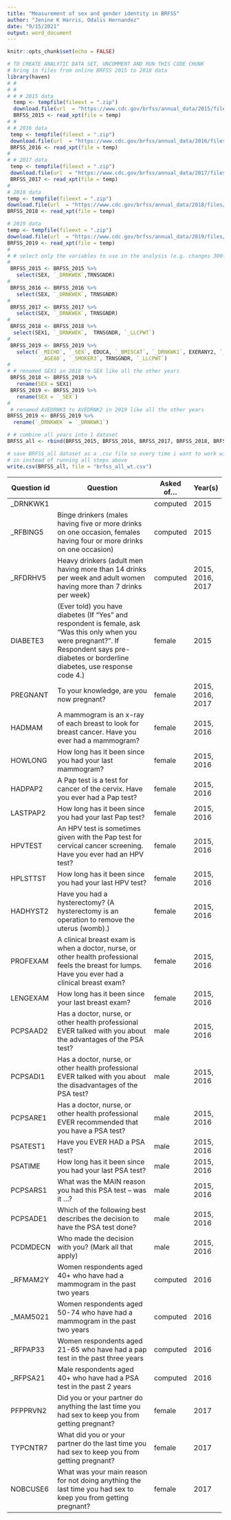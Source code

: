 ```yaml
---
title: "Measurement of sex and gender identity in BRFSS"
author: "Jenine K Harris, Odalis Hernandez"
date: "9/15/2021"
output: word_document
---
```


```r
knitr::opts_chunk$set(echo = FALSE)
```

```r
# TO CREATE ANALYTIC DATA SET, UNCOMMENT AND RUN THIS CODE CHUNK
# bring in files from online BRFSS 2015 to 2018 data
library(haven)
# #
# #
# # # 2015 data
  temp <- tempfile(fileext = ".zip")
  download.file(url  = "https://www.cdc.gov/brfss/annual_data/2015/files/LLCP2015XPT.zip", destfile = temp)
  BRFSS_2015 <- read_xpt(file = temp)
# #
# # 2016 data
 temp <- tempfile(fileext = ".zip")
 download.file(url  = "https://www.cdc.gov/brfss/annual_data/2016/files/LLCP2016XPT.zip", destfile = temp)
 BRFSS_2016 <- read_xpt(file = temp)
#
# # 2017 data
 temp <- tempfile(fileext = ".zip")
 download.file(url  = "https://www.cdc.gov/brfss/annual_data/2017/files/LLCP2017XPT.zip", destfile = temp)
 BRFSS_2017 <- read_xpt(file = temp)
#
# 2018 data
temp <- tempfile(fileext = ".zip")
download.file(url  = "https://www.cdc.gov/brfss/annual_data/2018/files/LLCP2018XPT.zip", destfile = temp)
BRFSS_2018 <- read_xpt(file = temp)

# 2019 data
temp <- tempfile(fileext = ".zip")
download.file(url  = "https://www.cdc.gov/brfss/annual_data/2019/files/LLCP2019XPT.zip", destfile = temp)
BRFSS_2019 <- read_xpt(file = temp)
#
# # select only the variables to use in the analysis (e.g. changes 300+ variables to only needed for analysis)
#
 BRFSS_2015 <- BRFSS_2015 %>%
   select(SEX, `_DRNKWEK`,TRNSGNDR)
#
 BRFSS_2016 <- BRFSS_2016 %>%
   select(SEX, `_DRNKWEK`, TRNSGNDR)
#
 BRFSS_2017 <- BRFSS_2017 %>%
   select(SEX, `_DRNKWEK`, TRNSGNDR)
#
 BRFSS_2018 <- BRFSS_2018 %>%
  select(SEX1, `_DRNKWEK`,  TRNSGNDR, `_LLCPWT`)
#
 BRFSS_2019 <- BRFSS_2019 %>%
   select(`_MICHD`, `_SEX`, EDUCA, `_BMI5CAT`, `_DRNKWK1`, EXERANY2, `_RACE`,
          `_AGE80`, `_SMOKER3`, TRNSGNDR, `_LLCPWT`)
#
# # renamed SEX1 in 2018 to SEX like all the other years
 BRFSS_2018 <- BRFSS_2018 %>%
   rename(SEX = SEX1)
 BRFSS_2019 <- BRFSS_2019 %>%
   rename(SEX = `_SEX`)
#
 # renamed AVEDRNK3 to AVEDRNK2 in 2019 like all the other years
BRFSS_2019 <- BRFSS_2019 %>%
  rename(`_DRNKWEK` = `_DRNKWK1`)

# # combine all years into 1 dataset
BRFSS_all <- rbind(BRFSS_2015, BRFSS_2016, BRFSS_2017, BRFSS_2018, BRFSS_2019)

# save BRFSS_all dataset as a .csv file so every time i want to work with, I just read that file
# in instead of running all steps above
write.csv(BRFSS_all, file = "brfss_all_wt.csv")
```

+-----------------+------------------------------------------------------------------------------------------------------------------------+----------------+------------------+
| Question id     | Question                                                                                                               | Asked of...    | Year(s)          |
+=================+========================================================================================================================+================+==================+
| \_DRNKWK1       |                                                                                                                        | computed       | 2015             |
+-----------------+------------------------------------------------------------------------------------------------------------------------+----------------+------------------+
| \_RFBING5       | Binge drinkers (males having five or more drinks on one occasion, females having four or more drinks on one            | computed       | 2015             |
|                 | occasion)                                                                                                              |                |                  |
+-----------------+------------------------------------------------------------------------------------------------------------------------+----------------+------------------+
| \_RFDRHV5       | Heavy drinkers (adult men having more than 14 drinks per week and adult women having more than 7 drinks per            | computed       | 2015, 2016, 2017 |
|                 | week)                                                                                                                  |                |                  |
+-----------------+------------------------------------------------------------------------------------------------------------------------+----------------+------------------+
| DIABETE3        | (Ever told) you have diabetes (If "Yes" and respondent is female, ask "Was this only when you were pregnant?". If      | female         | 2015             |
|                 | Respondent says pre-diabetes or borderline diabetes, use response code 4.)                                             |                |                  |
+-----------------+------------------------------------------------------------------------------------------------------------------------+----------------+------------------+
| PREGNANT        | To your knowledge, are you now pregnant?                                                                               | female         | 2015, 2016, 2017 |
+-----------------+------------------------------------------------------------------------------------------------------------------------+----------------+------------------+
| HADMAM          | A mammogram is an x-ray of each breast to look for breast cancer. Have you ever had a mammogram?                       | female         | 2015, 2016       |
+-----------------+------------------------------------------------------------------------------------------------------------------------+----------------+------------------+
| HOWLONG         | How long has it been since you had your last mammogram?                                                                | female         | 2015, 2016       |
+-----------------+------------------------------------------------------------------------------------------------------------------------+----------------+------------------+
| HADPAP2         | A Pap test is a test for cancer of the cervix. Have you ever had a Pap test?                                           | female         | 2015, 2016       |
+-----------------+------------------------------------------------------------------------------------------------------------------------+----------------+------------------+
| LASTPAP2        | How long has it been since you had your last Pap test?                                                                 | female         | 2015, 2016       |
+-----------------+------------------------------------------------------------------------------------------------------------------------+----------------+------------------+
| HPVTEST         | An HPV test is sometimes given with the Pap test for cervical cancer screening. Have you ever had an HPV test?         | female         | 2015, 2016       |
+-----------------+------------------------------------------------------------------------------------------------------------------------+----------------+------------------+
| HPLSTTST        | How long has it been since you had your last HPV test?                                                                 | female         | 2015, 2016       |
+-----------------+------------------------------------------------------------------------------------------------------------------------+----------------+------------------+
| HADHYST2        | Have you had a hysterectomy? (A hysterectomy is an operation to remove the uterus (womb).)                             | female         | 2015, 2016       |
+-----------------+------------------------------------------------------------------------------------------------------------------------+----------------+------------------+
| PROFEXAM        | A clinical breast exam is when a doctor, nurse, or other health professional feels the breast for lumps. Have you ever | female         | 2015, 2016       |
|                 | had a clinical breast exam?                                                                                            |                |                  |
+-----------------+------------------------------------------------------------------------------------------------------------------------+----------------+------------------+
| LENGEXAM        | How long has it been since your last breast exam?                                                                      | female         | 2015, 2016       |
+-----------------+------------------------------------------------------------------------------------------------------------------------+----------------+------------------+
| PCPSAAD2        | Has a doctor, nurse, or other health professional EVER talked with you about the advantages of the PSA test?           | male           | 2015, 2016       |
+-----------------+------------------------------------------------------------------------------------------------------------------------+----------------+------------------+
| PCPSADI1        | Has a doctor, nurse, or other health professional EVER talked with you about the disadvantages of the PSA test?        | male           | 2015, 2016       |
+-----------------+------------------------------------------------------------------------------------------------------------------------+----------------+------------------+
| PCPSARE1        | Has a doctor, nurse, or other health professional EVER recommended that you have a PSA test?                           | male           | 2015, 2016       |
+-----------------+------------------------------------------------------------------------------------------------------------------------+----------------+------------------+
| PSATEST1        | Have you EVER HAD a PSA test?                                                                                          | male           | 2015, 2016       |
+-----------------+------------------------------------------------------------------------------------------------------------------------+----------------+------------------+
| PSATIME         | How long has it been since you had your last PSA test?                                                                 | male           | 2015, 2016       |
+-----------------+------------------------------------------------------------------------------------------------------------------------+----------------+------------------+
| PCPSARS1        | What was the MAIN reason you had this PSA test -- was it ...?                                                          | male           | 2015, 2016       |
+-----------------+------------------------------------------------------------------------------------------------------------------------+----------------+------------------+
| PCPSADE1        | Which of the following best describes the decision to have the PSA test done?                                          | male           | 2015, 2016       |
+-----------------+------------------------------------------------------------------------------------------------------------------------+----------------+------------------+
| PCDMDECN        | Who made the decision with you? (Mark all that apply)                                                                  | male           | 2015, 2016       |
+-----------------+------------------------------------------------------------------------------------------------------------------------+----------------+------------------+
| \_RFMAM2Y\      | Women respondents aged 40+ who have had a mammogram in the past two years                                              | computed       | 2016             |
+-----------------+------------------------------------------------------------------------------------------------------------------------+----------------+------------------+
| \_MAM5021\      | Women respondents aged 50-74 who have had a mammogram in the past two years                                            | computed       | 2016             |
+-----------------+------------------------------------------------------------------------------------------------------------------------+----------------+------------------+
| \_RFPAP33\      | Women respondents aged 21-65 who have had a pap test in the past three years                                           | computed       | 2016             |
+-----------------+------------------------------------------------------------------------------------------------------------------------+----------------+------------------+
| \_RFPSA21\      | Male respondents aged 40+ who have had a PSA test in the past 2 years                                                  | computed       | 2016             |
+-----------------+------------------------------------------------------------------------------------------------------------------------+----------------+------------------+
| PFPPRVN2\       | Did you or your partner do anything the last time you had sex to keep you from getting pregnant?                       | female         | 2017             |
+-----------------+------------------------------------------------------------------------------------------------------------------------+----------------+------------------+
| TYPCNTR7\       | What did you or your partner do the last time you had sex to keep you from getting pregnant?                           | female         | 2017             |
+-----------------+------------------------------------------------------------------------------------------------------------------------+----------------+------------------+
| NOBCUSE6\       | What was your main reason for not doing anything the last time you had sex to keep you from getting pregnant?          | female         | 2017             |
+-----------------+------------------------------------------------------------------------------------------------------------------------+----------------+------------------+
